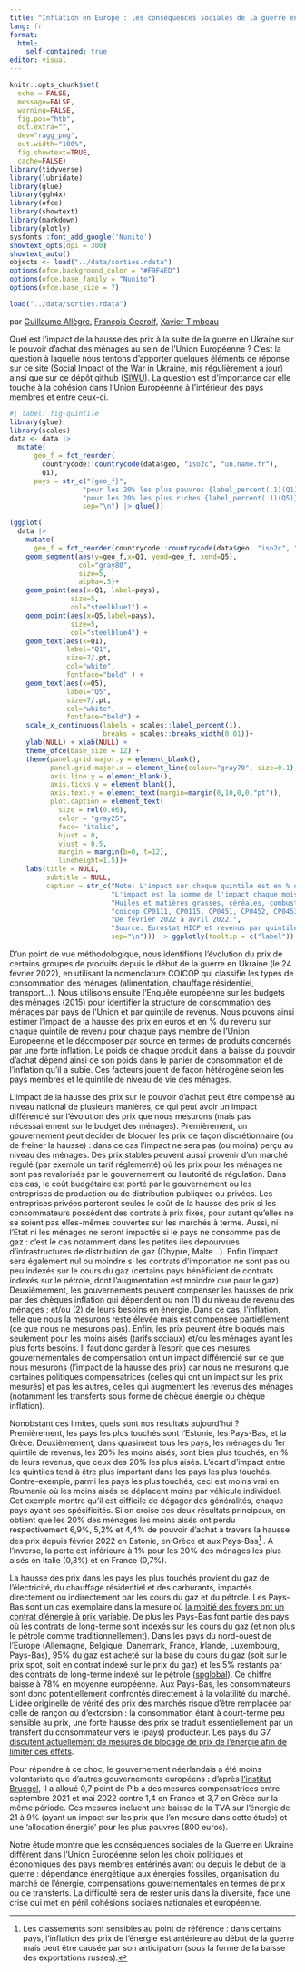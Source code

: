 ```yaml
---
title: "Inflation en Europe : les conséquences sociales de la guerre en Ukraine"
lang: fr
format: 
  html:
    self-contained: true
editor: visual
---
```


```r
knitr::opts_chunk$set(
  echo = FALSE,
  message=FALSE, 
  warning=FALSE, 
  fig.pos="htb", 
  out.extra="",
  dev="ragg_png",
  out.width="100%",
  fig.showtext=TRUE,
  cache=FALSE)
library(tidyverse)
library(lubridate)
library(glue)
library(ggh4x)
library(ofce)
library(showtext)
library(markdown)
library(plotly)
sysfonts::font_add_google('Nunito')
showtext_opts(dpi = 300)
showtext_auto()
objects <- load("../data/sorties.rdata")
options(ofce.background_color = "#F9F4ED")
options(ofce.base_family = "Nunito")
options(ofce.base_size = 7)

load("../data/sorties.rdata")
```

par [Guillaume Allègre](mailto:guillaume.allegre@sciencespo.fr), [François Geerolf](mailto:françois.geerolf@sciencespo.fr), [Xavier Timbeau](mailto:xavier.timbeau@sciencespo.fr)

Quel est l'impact de la hausse des prix à la suite de la guerre en Ukraine sur le pouvoir d'achat des ménages au sein de l'Union Européenne ? C'est la question à laquelle nous tentons d'apporter quelques éléments de réponse sur ce site ([Social Impact of the War in Ukraine](https://ofce.shinyapps.io/siwu/), mis régulièrement à jour) ainsi que sur ce dépôt github ([SIWU](https://github.com/OFCE/SIWU)). La question est d'importance car elle touche à la cohésion dans l'Union Européenne à l'intérieur des pays membres et entre ceux-ci.

```r
#| label: fig-quintile
library(glue)
library(scales)
data <- data |>
  mutate(
      geo_f = fct_reorder(
        countrycode::countrycode(data$geo, "iso2c", "un.name.fr"),
        Q1),
      pays = str_c("{geo_f}",
                  "pour les 20% les plus pauvres {label_percent(.1)(Q1)} de perte de p.a.",
                  "pour les 20% les plus riches {label_percent(.1)(Q5)} de perte de p.a.", 
                  sep="\n") |> glue())

(ggplot(
  data |> 
    mutate(
      geo_f = fct_reorder(countrycode::countrycode(data$geo, "iso2c", "un.name.fr"), Q1)) , aes(y=geo_f)) + 
    geom_segment(aes(y=geo_f,x=Q1, yend=geo_f, xend=Q5), 
                 col="gray80", 
                 size=5, 
                 alpha=.5)+
    geom_point(aes(x=Q1, label=pays),
               size=5,
               col="steelblue1") +
    geom_point(aes(x=Q5,label=pays), 
               size=5,
               col="steelblue4") +
    geom_text(aes(x=Q1), 
              label="Q1", 
              size=7/.pt,
              col="white", 
              fontface="bold" ) +
    geom_text(aes(x=Q5), 
              label="Q5",
              size=7/.pt, 
              col="white",
              fontface="bold") +
    scale_x_continuous(labels = scales::label_percent(1),
                       breaks = scales::breaks_width(0.01))+
    ylab(NULL) + xlab(NULL) +
    theme_ofce(base_size = 12) +
    theme(panel.grid.major.y = element_blank(),
          panel.grid.major.x = element_line(colour="gray70", size=0.1),
          axis.line.y = element_blank(),
          axis.ticks.y = element_blank(),
          axis.text.y = element_text(margin=margin(0,10,0,0,"pt")),
          plot.caption = element_text(
            size = rel(0.66),
            color = "gray25",
            face= "italic",
            hjust = 0,
            vjust = 0.5,
            margin = margin(b=0, t=12),
            lineheight=1.5))+
    labs(title = NULL,
         subtitle = NULL,
         caption = str_c("Note: L'impact sur chaque quintile est en % du revenu du quintinle  pour chque catégorie de produit (88 produits COICOP).",
                         "L'impact est la somme de l'impact chaque mois divisé par la somme des revenus mensuels sur la même période.",
                         "Huiles et matières grasses, céréales, combustibles pour le transport et le chauffage,",
                         "coicop CP0111, CP0115, CP0451, CP0452, CP0453, CP0454, CP0722.",
                         "De février 2022 à avril 2022.",
                         "Source: Eurostat HICP et revenus par quintile",
                         sep="\n"))) |> ggplotly(tooltip = c("label"))
```

D'un point de vue méthodologique, nous identifions l'évolution du prix de certains groupes de produits depuis le début de la guerre en Ukraine (le 24 février 2022), en utilisant la nomenclature COICOP qui classifie les types de consommation des ménages (alimentation, chauffage résidentiel, transport...). Nous utilisons ensuite l'Enquête européenne sur les budgets des ménages (2015) pour identifier la structure de consommation des ménages par pays de l'Union et par quintile de revenus. Nous pouvons ainsi estimer l'impact de la hausse des prix en euros et en % du revenu sur chaque quintile de revenu pour chaque pays membre de l'Union Européenne et le décomposer par source en termes de produits concernés par une forte inflation. Le poids de chaque produit dans la baisse du pouvoir d'achat dépend ainsi de son poids dans le panier de consommation et de l'inflation qu'il a subie. Ces facteurs jouent de façon hétérogène selon les pays membres et le quintile de niveau de vie des ménages.

L'impact de la hausse des prix sur le pouvoir d'achat peut être compensé au niveau national de plusieurs manières, ce qui peut avoir un impact différencié sur l'évolution des prix que nous mesurons (mais pas nécessairement sur le budget des ménages). Premièrement, un gouvernement peut décider de bloquer les prix de façon discrétionnaire (ou de freiner la hausse) : dans ce cas l'impact ne sera pas (ou moins) perçu au niveau des ménages. Des prix stables peuvent aussi provenir d'un marché régulé (par exemple un tarif réglementé) où les prix pour les ménages ne sont pas revalorisés par le gouvernement ou l'autorité de régulation. Dans ces cas, le coût budgétaire est porté par le gouvernement ou les entreprises de production ou de distribution publiques ou privées. Les entreprises privées porteront seules le coût de la hausse des prix si les consommateurs possèdent des contrats à prix fixes, pour autant qu'elles ne se soient pas elles-mêmes couvertes sur les marchés à terme. Aussi, ni l'Etat ni les ménages ne seront impactés si le pays ne consomme pas de gaz : c'est le cas notamment dans les petites iles dépourvues d'infrastructures de distribution de gaz (Chypre, Malte...). Enfin l'impact sera également nul ou moindre si les contrats d'importation ne sont pas ou peu indexés sur le cours du gaz (certains pays bénéficient de contrats indexés sur le pétrole, dont l'augmentation est moindre que pour le gaz). Deuxièmement, les gouvernements peuvent compenser les hausses de prix par des chèques inflation qui dépendent ou non (1) du niveau de revenu des ménages ; et/ou (2) de leurs besoins en énergie. Dans ce cas, l'inflation, telle que nous la mesurons reste élevée mais est compensée partiellement (ce que nous ne mesurons pas). Enfin, les prix peuvent être bloqués mais seulement pour les moins aisés (tarifs sociaux) et/ou les ménages ayant les plus forts besoins. Il faut donc garder à l'esprit que ces mesures gouvernementales de compensation ont un impact différencié sur ce que nous mesurons (l'impact de la hausse des prix) car nous ne mesurons que certaines politiques compensatrices (celles qui ont un impact sur les prix mesurés) et pas les autres, celles qui augmentent les revenus des ménages (notamment les transferts sous forme de chèque énergie ou chèque inflation).

Nonobstant ces limites, quels sont nos résultats aujourd'hui ? Premièrement, les pays les plus touchés sont l'Estonie, les Pays-Bas, et la Grèce. Deuxièmement, dans quasiment tous les pays, les ménages du 1er quintile de revenus, les 20% les moins aisés, sont bien plus touchés, en % de leurs revenus, que ceux des 20% les plus aisés. L'écart d'impact entre les quintiles tend à être plus important dans les pays les plus touchés. Contre-exemple, parmi les pays les plus touchés, ceci est moins vrai en Roumanie où les moins aisés se déplacent moins par véhicule individuel. Cet exemple montre qu'il est difficile de dégager des généralités, chaque pays ayant ses spécificités. Si on croise ces deux résultats principaux, on obtient que les 20% des ménages les moins aisés ont perdu respectivement 6,9%, 5,2% et 4,4% de pouvoir d'achat à travers la hausse des prix depuis février 2022 en Estonie, en Grèce et aux Pays-Bas[^1] . A l'inverse, la perte est inférieure à 1% pour les 20% des ménages les plus aisés en Italie (0,3%) et en France (0,7%).

[^1]: Les classements sont sensibles au point de référence : dans certains pays, l'inflation des prix de l'énergie est antérieure au début de la guerre mais peut être causée par son anticipation (sous la forme de la baisse des exportations russes).

La hausse des prix dans les pays les plus touchés provient du gaz de l'électricité, du chauffage résidentiel et des carburants, impactés directement ou indirectement par les cours du gaz et du pétrole. Les Pays-Bas sont un cas exemplaire dans la mesure où [la moitié des foyers ont un contrat d'énergie à prix variable](https://www.acm.nl/en/publications/energy-monitor-2022-50-dutch-consumers-have-variable-rate-energy-contracts). De plus les Pays-Bas font partie des pays où les contrats de long-terme sont indexés sur les cours du gaz (et non plus le pétrole comme traditionnellement). Dans les pays du nord-ouest de l'Europe (Allemagne, Belgique, Danemark, France, Irlande, Luxembourg, Pays-Bas), 95% du gaz est acheté sur la base du cours du gaz (soit sur le prix spot, soit en contrat indexé sur le prix du gaz) et les 5% restants par des contrats de long-terme indexé sur le pétrole ([spglobal](https://www.spglobal.com/commodityinsights/en/market-insights/latest-news/natural-gas/070220-gas-on-gas-pricing-increases-dominance-in-european-market-igu)). Ce chiffre baisse à 78% en moyenne européenne. Aux Pays-Bas, les consommateurs sont donc potentiellement confrontés directement à la volatilité du marché. L'idée originelle de vérité des prix des marchés risque d'être remplacée par celle de rançon ou d'extorsion : la consommation étant à court-terme peu sensible au prix, une forte hausse des prix se traduit essentiellement par un transfert du consommateur vers le (pays) producteur. Les pays du G7 [discutent actuellement de mesures de blocage de prix de l'énergie afin de limiter ces effets](https://www.ft.com/content/ee090a48-5407-496f-b0e4-1fe78f37495d).

Pour répondre à ce choc, le gouvernement néerlandais a été moins volontariste que d'autres gouvernements européens : d'après [l'institut Bruegel](https://www.bruegel.org/publications/datasets/national-policies-to-shield-consumers-from-rising-energy-prices/), il a alloué 0,7 point de Pib à des mesures compensatrices entre septembre 2021 et mai 2022 contre 1,4 en France et 3,7 en Grèce sur la même période. Ces mesures incluent une baisse de la TVA sur l'énergie de 21 à 9% (ayant un impact sur les prix que l'on mesure dans cette étude) et une 'allocation énergie' pour les plus pauvres (800 euros).

Notre étude montre que les conséquences sociales de la Guerre en Ukraine diffèrent dans l'Union Européenne selon les choix politiques et économiques des pays membres entérinés avant ou depuis le début de la guerre : dépendance énergétique aux énergies fossiles, organisation du marché de l'énergie, compensations gouvernementales en termes de prix ou de transferts. La difficulté sera de rester unis dans la diversité, face une crise qui met en péril cohésions sociales nationales et européenne.
